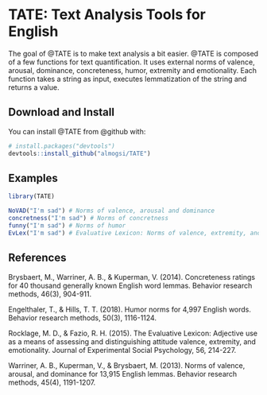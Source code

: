 <!-- README.md is generated from README.Rmd. Please edit that file -->

# TATE: Text Analysis Tools for English

The goal of @TATE is to make text analysis a bit easier. @TATE is composed of a few functions for text quantification. It uses external norms of valence, arousal, dominance, concreteness, humor, extremity and emotionality. Each function takes a string as input, executes lemmatization of the string and returns a value.

## Download and Install
You can install @TATE from @github with:
```{r install}
# install.packages("devtools")
devtools::install_github("almogsi/TATE")
```

## Examples

```{r example}
library(TATE)
```

```{r example.2, echo=T}
NoVAD("I'm sad") # Norms of valence, arousal and dominance
concretness("I'm sad") # Norms of concretness
funny("I'm sad") # Norms of humor
EvLex("I'm sad") # Evaluative Lexicon: Norms of valence, extremity, and emotionality
```

## References

Brysbaert, M., Warriner, A. B., & Kuperman, V. (2014). Concreteness ratings for 40 thousand generally known English word lemmas. Behavior research methods, 46(3), 904-911.

Engelthaler, T., & Hills, T. T. (2018). Humor norms for 4,997 English words. Behavior research methods, 50(3), 1116-1124.

Rocklage, M. D., & Fazio, R. H. (2015). The Evaluative Lexicon: Adjective use as a means of assessing and distinguishing attitude valence, extremity, and emotionality. Journal of Experimental Social Psychology, 56, 214-227.

Warriner, A. B., Kuperman, V., & Brysbaert, M. (2013). Norms of valence, arousal, and dominance for 13,915 English lemmas. Behavior research methods, 45(4), 1191-1207.
